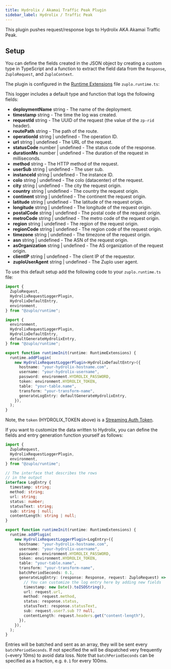 ```yaml
---
title: Hydrolix / Akamai Traffic Peak Plugin
sidebar_label: Hydrolix / Traffic Peak
---
```


This plugin pushes request/response logs to Hydrolix AKA Akamai Traffic Peak.

<EnterpriseFeature name="Custom logging" />

## Setup

You can define the fields created in the JSON object by creating a custom type
in TypeScript and a function to extract the field data from the `Response`,
`ZuploRequest`, and `ZuploContext`.

The plugin is configured in the
[Runtime Extensions](../programmable-api/runtime-extensions.mdx) file
`zuplo.runtime.ts`:

This logger includes a default type and function that logs the following fields:

- **deploymentName** <CodeType>string</CodeType> - The name of the deployment.
- **timestamp** <CodeType>string</CodeType> - The time the log was created.
- **requestId** <CodeType>string</CodeType> - The UUID of the request (the value
  of the `zp-rid` header).
- **routePath** <CodeType>string</CodeType> - The path of the route.
- **operationId** <CodeType>string | undefined</CodeType> - The operation ID.
- **url** <CodeType>string | undefined</CodeType> - The URL of the request.
- **statusCode** <CodeType>number | undefined</CodeType> - The status code of
  the response.
- **durationMs** <CodeType>number | undefined</CodeType> - The duration of the
  request in milliseconds.
- **method** <CodeType>string</CodeType> - The HTTP method of the request.
- **userSub** <CodeType>string | undefined</CodeType> - The user sub.
- **instanceId** <CodeType>string | undefined</CodeType> - The instance ID.
- **colo** <CodeType>string | undefined</CodeType> - The colo (datacenter) of
  the request.
- **city** <CodeType>string | undefined</CodeType> - The city the request
  origin.
- **country** <CodeType>string | undefined</CodeType> - The country the request
  origin.
- **continent** <CodeType>string | undefined</CodeType> - The continent the
  request origin.
- **latitude** <CodeType>string | undefined</CodeType> - The latitude of the
  request origin.
- **longitude** <CodeType>string | undefined</CodeType> - The longitude of the
  request origin.
- **postalCode** <CodeType>string | undefined</CodeType> - The postal code of
  the request origin.
- **metroCode** <CodeType>string | undefined</CodeType> - The metro code of the
  request origin.
- **region** <CodeType>string | undefined</CodeType> - The region of the request
  origin.
- **regionCode** <CodeType>string | undefined</CodeType> - The region code of
  the request origin.
- **timezone** <CodeType>string | undefined</CodeType> - The timezone of the
  request origin.
- **asn** <CodeType>string | undefined</CodeType> - The ASN of the request
  origin.
- **asOrganization** <CodeType>string | undefined</CodeType> - The AS
  organization of the request origin.
- **clientIP** <CodeType>string | undefined</CodeType> - The client IP of the
  requestor.
- **zuploUserAgent** <CodeType>string | undefined</CodeType> - The Zuplo user
  agent.

To use this default setup add the following code to your `zuplo.runtime.ts`
file:

```ts title="modules/zuplo.runtime.ts"
import {
  ZuploRequest,
  HydrolixRequestLoggerPlugin,
  HydrolixDefaultEntry,
  environment,
} from "@zuplo/runtime";

import {
  environment,
  HydrolixRequestLoggerPlugin,
  HydrolixDefaultEntry,
  defaultGenerateHydrolixEntry,
} from "@zuplo/runtime";

export function runtimeInit(runtime: RuntimeExtensions) {
  runtime.addPlugin(
    new HydrolixRequestLoggerPlugin<HydrolixDefaultEntry>({
      hostname: "your-hydrolix-hostname.com",
      username: "your-hydrolix-username",
      password: environment.HYDROLIX_PASSWORD,
      token: environment.HYDROLIX_TOKEN,
      table: "your-table.name",
      transform: "your-transform-name",
      generateLogEntry: defaultGenerateHydrolixEntry,
    }),
  );
}
```

Note, the `token` (HYDROLIX_TOKEN above) is a
[Streaming Auth Token](https://docs.hydrolix.io/docs/stream-authentication).

If you want to customize the data written to Hydrolix, you can define the fields
and entry generation function yourself as follows:

```ts title="modules/zuplo.runtime.ts"
import {
  ZuploRequest,
  HydrolixRequestLoggerPlugin,
  environment,
} from "@zuplo/runtime";

// The interface that describes the rows
// in the output
interface LogEntry {
  timestamp: string;
  method: string;
  url: string;
  status: number;
  statusText: string;
  sub: string | null;
  contentLength: string | null;
}

export function runtimeInit(runtime: RuntimeExtensions) {
  runtime.addPlugin(
    new HydrolixRequestLoggerPlugin<LogEntry>({
      hostname: "your-hydrolix-hostname.com",
      username: "your-hydrolix-username",
      password: environment.HYDROLIX_PASSWORD,
      token: environment.HYDROLIX_TOKEN,
      table: "your-table.name",
      transform: "your-transform-name",
      batchPeriodSeconds: 0.1,
      generateLogEntry: (response: Response, request: ZuploRequest) => ({
        // You can customize the log entry here by adding new fields
        timestamp: new Date().toISOString(),
        url: request.url,
        method: request.method,
        status: response.status,
        statusText: response.statusText,
        sub: request.user?.sub ?? null,
        contentLength: request.headers.get("content-length"),
      }),
    }),
  );
}
```

Entries will be batched and sent as an array, they will be sent every
`batchPeriodSeconds`. If not specified the will be dispatched very frequently
(~every 10ms) to avoid data loss. Note that `batchPeriodSeconds` can be
specified as a fraction, e.g. `0.1` for every 100ms.

